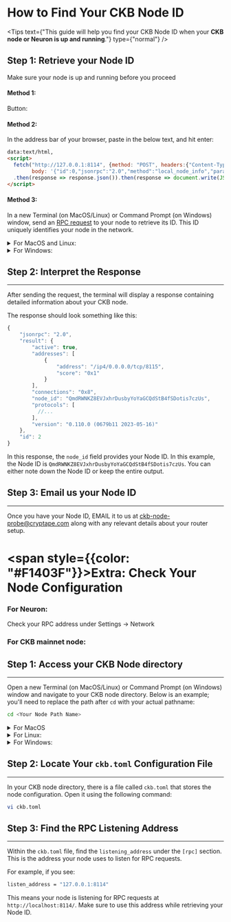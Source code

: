<MarginContainer top={3.06} />

# How to Find Your CKB Node ID
<MarginContainer top={2} />

<Tips text={"This guide will help you find your CKB Node ID when your **CKB node or Neuron is up and running**."} type={"normal"} />

<MarginContainer top={2.5} />

## Step 1: Retrieve your Node ID
<MarginContainer top={0.5} />

Make sure your node is up and running before you proceed

#### Method 1:
Button:
<GetRequestInfo />

<MarginContainer top={1.5} />

#### Method 2:
In the address bar of your browser, paste in the below text, and hit enter:
```html
data:text/html,
<script>
  fetch("http://127.0.0.1:8114", {method: "POST", headers:{"Content-Type": "application/json"},
        body: '{"id":0,"jsonrpc":"2.0","method":"local_node_info","params":[]}'})
  .then(response => response.json()).then(response => document.write(JSON.stringify(response)));
</script>
```

<MarginContainer top={1.5} />

#### Method 3:

<MarginContainer top={1} />

In a new Terminal (on MacOS/Linux) or Command Prompt (on Windows) window, send an [RPC request](https://github.com/nervosnetwork/ckb/tree/develop/rpc#method-local_node_info) to your node to retrieve its ID. This ID uniquely identifies your node in the network.

<MarginContainer top={1.5} />

<details>
    <summary>For MacOS and Linux:</summary>
    ```bash
curl -X "POST" "http://localhost:8114/" \
        -H 'Content-Type: application/json' \
        -d $'{
        "id": 2,
        "jsonrpc": "2.0",
        "method": "local_node_info",
        "params": []
}'
    ```
</details>

<MarginContainer top={1.5} />

<details>
    <summary>For Windows:</summary>
    ```bash
    curl -X POST -H "Content-Type: application/json"
        -d
            "{"id": 2, "jsonrpc": "2.0", "method": "local_node_info", "params": []}"
        http://localhost:8114 | powershell -command "
        $json = $input | ConvertFrom-Json;
        $result = $json.result;
        $result | ConvertTo-Json;
        $result | ConvertTo-Json | Set-Clipboard; $result"
    ```
</details>

<MarginContainer top={1.5} />

<TipsArea type="note" text="If you have changed the default RPC address `http://localhost:8114/` in your CKB [node configuration](#extra-check-your-node-configuration), make sure to replace it in the commands above." />

<MarginContainer top={2.5} />

## Step 2: Interpret the Response

<MarginContainer top={0.5} />

---

<MarginContainer top={1} />

After sending the request, the terminal will display a response containing detailed information about your CKB node.

<MarginContainer top={1} />

The response should look something like this:

<MarginContainer top={1} />

```javascript
{
    "jsonrpc": "2.0",
    "result": {
        "active": true,
        "addresses": [
            {
                "address": "/ip4/0.0.0.0/tcp/8115",
                "score": "0x1"
            }
        ],
        "connections": "0x8",
        "node_id": "QmdRWNKZ8EVJxhrDusbyYoYaGCQdStB4fSDotis7czUs",
        "protocols": [
          //...
        ],
        "version": "0.110.0 (0679b11 2023-05-16)"
    },
    "id": 2
}
```

<MarginContainer top={1.5} />

In this response, the `node_id` field provides your Node ID. In this example, the Node ID is `QmdRWNKZ8EVJxhrDusbyYoYaGCQdStB4fSDotis7czUs`. You can either note down the Node ID or keep the entire output.

<MarginContainer top={2.5} />

## Step 3: Email us your Node ID

<MarginContainer top={0.5} />

---

<MarginContainer top={1} />

Once you have your Node ID, EMAIL it to us at [ckb-node-probe@cryptape.com](ckb-node-probe@cryptape.com) along with any relevant details about your router setup.

<MarginContainer top={4} />

# <span style={{color: "#F1403F"}}>Extra:</span> Check Your Node Configuration

<MarginContainer top={1.5} />

<Tips type="note" text="If you're unsure about your RPC address, follow the steps below to verify it:" />

<MarginContainer top={1.5} />

### For Neuron:

<MarginContainer top={0.5} />

Check your RPC address under Settings -> Network

<MarginContainer top={2} />

### For CKB mainnet node:

<MarginContainer top={1} />

## Step 1: Access your CKB Node directory

<MarginContainer top={0.5} />

---

<MarginContainer top={1} />


Open a new Terminal (on MacOS/Linux) or Command Prompt (on Windows) window and navigate to your CKB node directory. Below is an example; you'll need to replace the path after `cd` with your actual pathname:

<MarginContainer top={1} />

```bash
cd <Your Node Path Name>
```

<MarginContainer top={1.5} />

<details>
    <summary>For MacOS</summary>
    ```bash
    cd /Users/[UserName]/Documents/ckb_v0.108.1_aarch64-apple-darwin
    ```
</details>

<MarginContainer top={1.5} />

<details>
    <summary>For Linux:</summary>
    ```bash
    # Here we assume you download ckb from our Github's release page and untar-ed it directly
    # possible previous steps:
    # cd ~/Downloads && \
    # wget https://github.com/nervosnetwork/ckb/releases/download/v0.111.0-rc8/ckb_v0.111.0-rc8_x86_64-unknown-linux-gnu.tar.gz && \
    # tar -xvf ckb_v0.111.0-rc8_x86_64-unknown-linux-gnu.tar.gz
    cd ~/Downloads/ckb_v0.111.0-rc8_x86_64-unknown-linux-gnu
    ```
</details>

<MarginContainer top={1.5} />

<details>
    <summary>For Windows:</summary>
    ```bash
    cd C:\ckb\ckb_v0.104.1_x86_64-pc-windows-msvc
    ```
</details>

<MarginContainer top={2.5} />

## Step 2: Locate Your `ckb.toml` Configuration File

<MarginContainer top={0.5} />

---
In your CKB node directory, there is a file called `ckb.toml` that stores the node configuration. Open it using the following command:

<MarginContainer top={1} />

```bash
vi ckb.toml
```

<MarginContainer top={2.5} />

## Step 3: Find the RPC Listening Address

<MarginContainer top={1} />

---

<MarginContainer top={1} />

Within the `ckb.toml` file, find the `listening_address` under the `[rpc]` section. This is the address your node uses to listen for RPC requests.

For example, if you see:

<MarginContainer top={1} />

```bash
listen_address = "127.0.0.1:8114"
```

<MarginContainer top={1.5} />

This means your node is listening for RPC requests at `http://localhost:8114/`. Make sure to use this address while retrieving your Node ID.

<MarginContainer bottom={3} />
